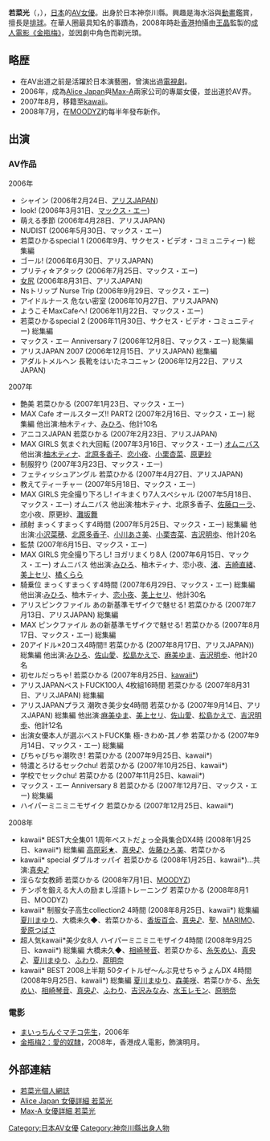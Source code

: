 {{BLP unsourced|time=2021-12-29T01:27:18+00:00}}
{{AV女優|
|モデル名=若菜 ひかる
|ふりがな=わかな ひかる
|画像ファイル=
|別名=
|愛称=
|生年=1985
|生月=3
|生日=6
|出身地={{JPN}}・[[神奈川縣|神奈川縣]]
|血液型=O型
|時点=
|身長=159
|体重=
|バスト=91
|ウエスト=58
|ヒップ=85
|カップ=F
|股下=
|靴=
|身体備考=
|デビュー=2006年
|ジャンル=[[AV女優|AV女優]]
|モデル内容=
|配偶=簡慶宗
|他の活動=[[藝人|藝人]]
|その他=
}}
{{japanese|japanese=若菜 ひかる|kana=わかな ひかる|romaji=Wakana Hikaru}}
'''若菜光'''（{{lang-ja|若菜 ひかる、わかな ひかる}}，{{bd|1985年|3月6日|||}}），[[日本|日本]]的[[AV女優|AV女優]]。出身於日本神奈川縣。興趣是海水浴與[[動畫|動畫]]鑑賞，擅長是[[排球|排球]]。在華人圈最具知名的事蹟為，2008年時赴[[香港|香港]]拍攝由[[王晶_(導演)|王晶]]監製的[[金瓶梅2：愛的奴隸|成人電影《金瓶梅》]]，並因劇中角色而剃光頭。

== 略歴 ==
* 在AV出道之前是活躍於日本演藝圈，曾演出過[[電視劇|電視劇]]。
* 2006年，成為[[Alice_Japan|Alice Japan]]與[[Max-A|Max-A]]兩家公司的專屬女優，並出道於AV界。
* 2007年8月，移籍至[[kawaii|kawaii]]。
* 2008年7月，在[[MOODYZ|MOODYZ]]約每半年發布新作。

== 出演 ==
=== AV作品 ===
2006年

* シャイン (2006年2月24日、[[アリスJAPAN|アリスJAPAN]])
* look! (2006年3月31日、[[マックス・エー|マックス・エー]])
* 萌える季節 (2006年4月28日、アリスJAPAN)
* NUDIST (2006年5月30日、マックス・エー)
* 若菜ひかるspecial 1 (2006年9月、サクセス・ビデオ・コミュニティー) 総集編
* ゴール! (2006年6月30日、アリスJAPAN)
* プリティ☆アタック (2006年7月25日、マックス・エー)
* [[女尻|女尻]] (2006年8月31日、アリスJAPAN)
* Nsトリップ Nurse Trip (2006年9月29日、マックス・エー)
* アイドルナース 危ない密室 (2006年10月27日、アリスJAPAN)
* ようこそMaxCafeへ! (2006年11月22日、マックス・エー)
* 若菜ひかるspecial 2 (2006年11月30日、サクセス・ビデオ・コミュニティー) 総集編
* マックス・エー Anniversary 7 (2006年12月8日、マックス・エー) 総集編
* アリスJAPAN 2007 (2006年12月15日、アリスJAPAN) 総集編
* アダルトメルヘン 長靴をはいたネコニャン (2006年12月22日、アリスJAPAN)

2007年

* 艶美 若菜ひかる (2007年1月23日、マックス・エー)
* MAX Cafe オールスターズ!! PART2 (2007年2月16日、マックス・エー) 総集編 他出演:柚木ティナ、[[みひろ|みひろ]]、他計10名
* アニコスJAPAN 若菜ひかる (2007年2月23日、アリスJAPAN)
* MAX GIRLS 気まぐれ大回転 (2007年3月16日、マックス・エー) [[オムニバス|オムニバス]] 他出演:[[Rio_(AV女優)|柚木ティナ]]、[[北原多香子|北原多香子]]、[[恋小夜|恋小夜]]、[[小栗杏菜|小栗杏菜]]、[[原更紗|原更紗]]
* 制服狩り (2007年3月23日、マックス・エー)
* フェティッシュアングル 若菜ひかる (2007年4月27日、アリスJAPAN)
* 教えてティーチャー (2007年5月18日、マックス・エー)
* MAX GIRLS 完全撮り下ろし! イキまくり7人スペシャル (2007年5月18日、マックス・エー) オムニバス 他出演:柚木ティナ、北原多香子、[[佐藤ローラ|佐藤ローラ]]、恋小夜、原更紗、[[灘坂舞|灘坂舞]]
* 顔射 まっくすまっくす4時間 (2007年5月25日、マックス・エー) 総集編 他出演:[[小沢菜穂|小沢菜穂]]、[[北原多香子|北原多香子]]、[[小川あさ美|小川あさ美]]、[[小栗杏菜|小栗杏菜]]、[[吉沢明歩|吉沢明歩]]、他計20名
* 監禁 (2007年6月15日、マックス・エー)
* MAX GIRLS 完全撮り下ろし! ヨガリまくり8人 (2007年6月15日、マックス・エー) オムニバス 他出演:[[みひろ|みひろ]]、柚木ティナ、恋小夜、[[渚_(AV女優)|渚]]、[[吉崎直緒|吉崎直緒]]、[[美上セリ|美上セリ]]、[[橘くらら|橘くらら]]
* 騎乗位 まっくすまっくす4時間 (2007年6月29日、マックス・エー) 総集編 他出演:[[みひろ|みひろ]]、柚木ティナ、[[恋小夜|恋小夜]]、[[美上セリ|美上セリ]]、他計30名
* アリスピンクファイル あの新基準モザイクで魅せる! 若菜ひかる (2007年7月13日、アリスJAPAN) 総集編
* MAX ピンクファイル あの新基準モザイクで魅せる! 若菜ひかる (2007年8月17日、マックス・エー) 総集編
* 20アイドル×20コス4時間!! 若菜ひかる (2007年8月17日、アリスJAPAN)) 総集編 他出演:[[みひろ|みひろ]]、[[佐山愛|佐山愛]]、[[松島かえで|松島かえで]]、[[麻美ゆま|麻美ゆま]]、[[吉沢明歩|吉沢明歩]]、他計20名 
* 初セルだっちゃ!  若菜ひかる (2007年8月25日、[[kawaii*|kawaii*]])
* アリスJAPANベストFUCK100人 4枚組16時間 若菜ひかる (2007年8月31日、アリスJAPAN) 総集編
* アリスJAPANプラス 潮吹き美少女4時間 若菜ひかる (2007年9月14日、アリスJAPAN) 総集編 他出演:[[麻美ゆま|麻美ゆま]]、[[美上セリ|美上セリ]]、[[佐山愛|佐山愛]]、[[松島かえで|松島かえで]]、[[吉沢明歩|吉沢明歩]]、他計12名
* 出演女優本人が選ぶベストFUCK集 極-きわめ-其ノ参  若菜ひかる (2007年9月14日、マックス・エー) 総集編
* びちゃびちゃ潮吹き!  若菜ひかる (2007年9月25日、kawaii*)
* 特濃とろけるセックchu!  若菜ひかる (2007年10月25日、kawaii*)
* 学校でセックchu!  若菜ひかる (2007年11月25日、kawaii*)
* マックス・エー Anniversary 8 若菜ひかる (2007年12月7日、マックス・エー) 総集編
* ハイパーミニミニモザイク 若菜ひかる (2007年12月25日、kawaii*)

2008年

* kawaii* BEST大全集01 1周年ベストだょっ全員集合DX4時 (2008年1月25日、kawaii*) 総集編 [[高原彩★|高原彩★]]、[[真央♪|真央♪]]、[[佐藤ひろ美|佐藤ひろ美]]、若菜ひかる
* kawaii* special ダブルオッパイ 若菜ひかる (2008年1月25日、kawaii*)…共演:[[真央♪|真央♪]]
* 淫らな女教師 若菜ひかる (2008年7月1日、[[MOODYZ|MOODYZ]])
* チンポを鍛える大人の励まし淫語トレーニング 若菜ひかる (2008年8月1日、MOODYZ)
* kawaii* 制服女子高生collection2 4時間 (2008年8月25日、kawaii*) 総集編 [[夏川まゆり|夏川まゆり]]、大橋未久◆、若菜ひかる、[[香坂百合|香坂百合]]、[[真央♪|真央♪]]、[[聖|聖]]、[[MARIMO|MARIMO]]、[[愛原つばさ|愛原つばさ]]
* 超人気kawaii*美少女8人 ハイパーミニミニモザイク4時間 (2008年9月25日、kawaii*) 総集編 大橋未久◆、[[相崎琴音|相崎琴音]]、若菜ひかる、[[糸矢めい|糸矢めい]]、[[真央♪|真央♪]]、[[夏川まゆり|夏川まゆり]]、[[ふわり_(AV女優)|ふわり]]、[[原明奈|原明奈]]
* kawaii* BEST 2008上半期 50タイトルぜ～んぶ見せちゃうょんDX 4時間 (2008年9月25日、kawaii*) 総集編 [[夏川まゆり|夏川まゆり]]、[[森美咲|森美咲]]、若菜ひかる、[[糸矢めい|糸矢めい]]、[[相崎琴音|相崎琴音]]、[[真央♪|真央♪]]、[[ふわり_(AV女優)|ふわり]]、[[吉沢みなみ|吉沢みなみ]]、[[水玉レモン|水玉レモン]]、[[原明奈|原明奈]]

=== 電影===
* [[まいっちんぐマチコ先生|まいっちんぐマチコ先生]]，2006年
* [[金瓶梅2：愛的奴隸|金瓶梅2：愛的奴隸]]，2008年，香港成人電影，飾演明月。

== 外部連結 ==
* [https://web.archive.org/web/20100211044529/http://blog.livedoor.jp/oshigotochu/ 若菜光個人網誌]
* [http://www.alicejapan.co.jp/actress.php?actress_id=e9333b71c0a5946116929e1aac4bccbf Alice Japan 女優詳細 若菜光] {{Wayback|url=http://www.alicejapan.co.jp/actress.php?actress_id=e9333b71c0a5946116929e1aac4bccbf |date=20150502224237 }}
* [http://www.max-a.co.jp/actress.php?actress_id=ee73babf8482077d94a40428fd3cd9af Max-A 女優詳細 若菜光] {{Wayback|url=http://www.max-a.co.jp/actress.php?actress_id=ee73babf8482077d94a40428fd3cd9af |date=20201021075959 }}

{{DEFAULTSORT:Wakana Hikaru}}
[[Category:日本AV女優|Category:日本AV女優]]
[[Category:神奈川縣出身人物|Category:神奈川縣出身人物]]